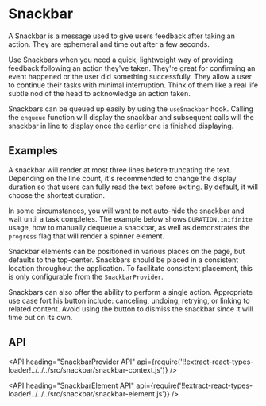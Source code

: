 <!--
Copyright (c) Uber Technologies, Inc.

This source code is licensed under the MIT license found in the
LICENSE file in the root directory of this source tree.
-->





# Snackbar

A Snackbar is a message used to give users feedback after taking an action. They are ephemeral
and time out after a few seconds.

Use Snackbars when you need a quick, lightweight way of providing feedback following an action
they've taken. They're great for confirming an event happened or the user did something
successfully. They allow a user to continue their tasks with minimal interruption. Think of
them like a real life subtle nod of the head to acknowledge an action taken.

Snackbars can be queued up easily by using the `useSnackbar` hook. Calling the `enqueue` function
will display the snackbar and subsequent calls will the snackbar in line to display once the earlier
one is finished displaying.

## Examples

A snackbar will render at most three lines before truncating the text. Depending on the line
count, it's recommended to change the display duration so that users can fully read the text
before exiting. By default, it will choose the shortest duration.

<Example title="Line lengths" path="snackbar/line-lengths.js">
  <LineLengths />
</Example>

In some circumstances, you will want to not auto-hide the snackbar and wait until a task
completes. The example below shows `DURATION.inifinite` usage, how to manually dequeue a
snackbar, as well as demonstrates the `progress` flag that will render a spinner element.

<Example title="Infinite duration" path="snackbar/infinite-duration.js">
  <InfiniteDuration />
</Example>

Snackbar elements can be positioned in various places on the page, but defaults to the
top-center. Snackbars should be placed in a consistent location throughout the application.
To facilitate consistent placement, this is only configurable from the `SnackbarProvider`.

<Example title="Placement" path="snackbar/placement.js">
  <Placement />
</Example>

Snackbars can also offer the ability to perform a single action. Appropriate use case fort
his button include: canceling, undoing, retrying, or linking to related content. Avoid
using the button to dismiss the snackbar since it will time out on its own.

<Example title="Action button usage" path="snackbar/action-button-usage.js">
  <ActionButtonUsage />
</Example>

## API

<API
  heading="SnackbarProvider API"
  api={require('!!extract-react-types-loader!../../../src/snackbar/snackbar-context.js')}
/>

<API
  heading="SnackbarElement API"
  api={require('!!extract-react-types-loader!../../../src/snackbar/snackbar-element.js')}
/>

<Exports
  component={SnackbarExports}
  title="Snackbar exports"
  path="baseui/snackbar"
/>
